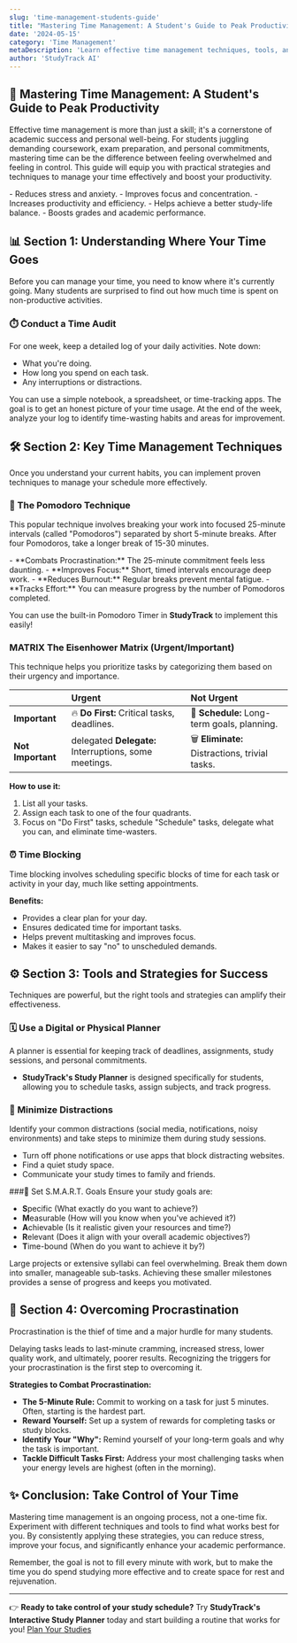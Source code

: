 ```yaml
---
slug: 'time-management-students-guide'
title: "Mastering Time Management: A Student's Guide to Peak Productivity"
date: '2024-05-15'
category: 'Time Management'
metaDescription: 'Learn effective time management techniques, tools, and strategies to boost your productivity and conquer your studies. Perfect for students preparing for any exam.'
author: 'StudyTrack AI'
---
```


## 🚀 Mastering Time Management: A Student's Guide to Peak Productivity

Effective time management is more than just a skill; it's a cornerstone of academic success and personal well-being. For students juggling demanding coursework, exam preparation, and personal commitments, mastering time can be the difference between feeling overwhelmed and feeling in control. This guide will equip you with practical strategies and techniques to manage your time effectively and boost your productivity.

<Info title="Why Bother With Time Management?">
- Reduces stress and anxiety.
- Improves focus and concentration.
- Increases productivity and efficiency.
- Helps achieve a better study-life balance.
- Boosts grades and academic performance.
</Info>

## 📊 Section 1: Understanding Where Your Time Goes

Before you can manage your time, you need to know where it's currently going. Many students are surprised to find out how much time is spent on non-productive activities.

### ⏱️ Conduct a Time Audit
For one week, keep a detailed log of your daily activities. Note down:
- What you're doing.
- How long you spend on each task.
- Any interruptions or distractions.

<Tip title="Time Audit Tools">
You can use a simple notebook, a spreadsheet, or time-tracking apps. The goal is to get an honest picture of your time usage. At the end of the week, analyze your log to identify time-wasting habits and areas for improvement.
</Tip>

## 🛠️ Section 2: Key Time Management Techniques

Once you understand your current habits, you can implement proven techniques to manage your schedule more effectively.

### 🍅 The Pomodoro Technique
This popular technique involves breaking your work into focused 25-minute intervals (called "Pomodoros") separated by short 5-minute breaks. After four Pomodoros, take a longer break of 15-30 minutes.

<Info title="How the Pomodoro Technique Helps">
- **Combats Procrastination:** The 25-minute commitment feels less daunting.
- **Improves Focus:** Short, timed intervals encourage deep work.
- **Reduces Burnout:** Regular breaks prevent mental fatigue.
- **Tracks Effort:** You can measure progress by the number of Pomodoros completed.
</Info>

You can use the built-in Pomodoro Timer in **StudyTrack** to implement this easily!

###  MATRIX The Eisenhower Matrix (Urgent/Important)
This technique helps you prioritize tasks by categorizing them based on their urgency and importance.

|                     | **Urgent**                                  | **Not Urgent**                                |
| :------------------ | :------------------------------------------ | :-------------------------------------------- |
| **Important**       | 🔥 **Do First:** Critical tasks, deadlines.   | 📅 **Schedule:** Long-term goals, planning.   |
| **Not Important**   |  delegated **Delegate:** Interruptions, some meetings. | 🗑️ **Eliminate:** Distractions, trivial tasks. |

**How to use it:**
1.  List all your tasks.
2.  Assign each task to one of the four quadrants.
3.  Focus on "Do First" tasks, schedule "Schedule" tasks, delegate what you can, and eliminate time-wasters.

### ⏰ Time Blocking
Time blocking involves scheduling specific blocks of time for each task or activity in your day, much like setting appointments.

**Benefits:**
- Provides a clear plan for your day.
- Ensures dedicated time for important tasks.
- Helps prevent multitasking and improves focus.
- Makes it easier to say "no" to unscheduled demands.

## ⚙️ Section 3: Tools and Strategies for Success

Techniques are powerful, but the right tools and strategies can amplify their effectiveness.

### 🗓️ Use a Digital or Physical Planner
A planner is essential for keeping track of deadlines, assignments, study sessions, and personal commitments.
- **StudyTrack's Study Planner** is designed specifically for students, allowing you to schedule tasks, assign subjects, and track progress.

### 📵 Minimize Distractions
Identify your common distractions (social media, notifications, noisy environments) and take steps to minimize them during study sessions.
- Turn off phone notifications or use apps that block distracting websites.
- Find a quiet study space.
- Communicate your study times to family and friends.

###🎯 Set S.M.A.R.T. Goals
Ensure your study goals are:
- **S**pecific (What exactly do you want to achieve?)
- **M**easurable (How will you know when you've achieved it?)
- **A**chievable (Is it realistic given your resources and time?)
- **R**elevant (Does it align with your overall academic objectives?)
- **T**ime-bound (When do you want to achieve it by?)

<Tip title="Break Down Large Tasks">
Large projects or extensive syllabi can feel overwhelming. Break them down into smaller, manageable sub-tasks. Achieving these smaller milestones provides a sense of progress and keeps you motivated.
</Tip>

## 🚫 Section 4: Overcoming Procrastination

Procrastination is the thief of time and a major hurdle for many students.

<Warning title="The Vicious Cycle of Procrastination">
Delaying tasks leads to last-minute cramming, increased stress, lower quality work, and ultimately, poorer results. Recognizing the triggers for your procrastination is the first step to overcoming it.
</Warning>

**Strategies to Combat Procrastination:**
- **The 5-Minute Rule:** Commit to working on a task for just 5 minutes. Often, starting is the hardest part.
- **Reward Yourself:** Set up a system of rewards for completing tasks or study blocks.
- **Identify Your "Why":** Remind yourself of your long-term goals and why the task is important.
- **Tackle Difficult Tasks First:** Address your most challenging tasks when your energy levels are highest (often in the morning).

## ✨ Conclusion: Take Control of Your Time

Mastering time management is an ongoing process, not a one-time fix. Experiment with different techniques and tools to find what works best for you. By consistently applying these strategies, you can reduce stress, improve your focus, and significantly enhance your academic performance.

Remember, the goal is not to fill every minute with work, but to make the time you do spend studying more effective and to create space for rest and rejuvenation.

---

👉 **Ready to take control of your study schedule?** Try **StudyTrack's Interactive Study Planner** today and start building a routine that works for you! [Plan Your Studies](/study-planner)
